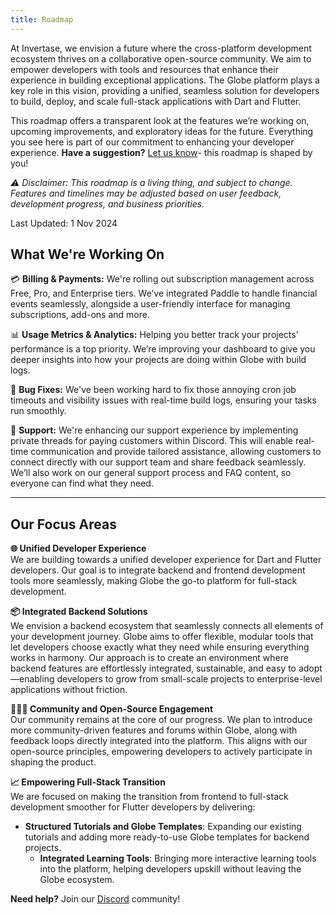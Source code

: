 ```yaml
---
title: Roadmap
---
```


At Invertase, we envision a future where the cross-platform development ecosystem thrives on a collaborative open-source community. We aim to empower developers with tools and resources that enhance their experience in building exceptional applications. The Globe platform plays a key role in this vision, providing a unified, seamless solution for developers to build, deploy, and scale full-stack applications with Dart and Flutter.

This roadmap offers a transparent look at the features we’re working on, upcoming improvements, and exploratory ideas for the future. Everything you see here is part of our commitment to enhancing your developer experience. **Have a suggestion?** [Let us know](https://invertase.canny.io/globe)\- this roadmap is shaped by you!

*⚠️ Disclaimer: This roadmap is a living thing, and subject to change. Features and timelines may be adjusted based on user feedback, development progress, and business priorities.*


Last Updated: 1 Nov 2024


## **What We're Working On** 

💳 **Billing & Payments:** We're rolling out subscription management across Free, Pro, and Enterprise tiers. We’ve integrated Paddle to handle financial events seamlessly, alongside a user-friendly interface for managing subscriptions, add-ons and more.

📊 **Usage Metrics & Analytics:** Helping you better track your projects' performance is a top priority. We’re improving your dashboard to give you deeper insights into how your projects are doing within Globe with build logs.  

🐞 **Bug Fixes:** We've been working hard to fix those annoying cron job timeouts and visibility issues with real-time build logs, ensuring your tasks run smoothly.

💬 **Support:** We're enhancing our support experience by implementing private threads for paying customers within Discord. This will enable real-time communication and provide tailored assistance, allowing customers to connect directly with our support team and share feedback seamlessly. We’ll also work on our general support process and FAQ content, so everyone can find what they need. 

---

## **Our Focus Areas** 


**🌐 Unified Developer Experience**  
We are building towards a unified developer experience for Dart and Flutter developers. Our goal is to integrate backend and frontend development tools more seamlessly, making Globe the go-to platform for full-stack development.

**📦 Integrated Backend Solutions**  
We envision a backend ecosystem that seamlessly connects all elements of your development journey. Globe aims to offer flexible, modular tools that let developers choose exactly what they need while ensuring everything works in harmony. Our approach is to create an environment where backend features are effortlessly integrated, sustainable, and easy to adopt—enabling developers to grow from small-scale projects to enterprise-level applications without friction.

**🧑‍🤝‍🧑 Community and Open-Source Engagement**  
Our community remains at the core of our progress. We plan to introduce more community-driven features and forums within Globe, along with feedback loops directly integrated into the platform. This aligns with our open-source principles, empowering developers to actively participate in shaping the product.

**📈 Empowering Full-Stack Transition**  
We are focused on making the transition from frontend to full-stack development smoother for Flutter developers by delivering:

* **Structured Tutorials and Globe Templates**: Expanding our existing tutorials and adding more ready-to-use Globe templates for backend projects.  
  * **Integrated Learning Tools**: Bringing more interactive learning tools into the platform, helping developers upskill without leaving the Globe ecosystem.


**Need help?** Join our [Discord](https://invertase.link/globe-discord) community! 